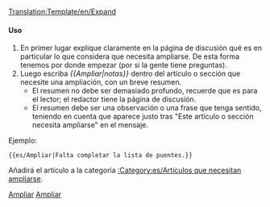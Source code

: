 <noinclude>[[Translation:Template/en/Expand]]</noinclude><noinclude></noinclude>{{es/Metaplantilla de avisos| tipo  = información
| imagen= en/Expand.png
| texto = Este artículo o sección necesita '''[{{SERVER}}{{localurl:{{NAMESPACE}}:{{PAGENAME}}|action=edit}} ampliarse]'''.
<div style="font-size: 90%">
{{{1|}}}<p>Puede encontrar más información sobre qué necesita ampliar exactamente en la [[Talk:{{PAGENAME}}|discusión]] para este artículo.</p>
</div><div style="font-size: 80%">
* Recuerde utilizar el [[es/Wiki/Manual de Estilo|manual de estilo]].
* Quite esta plantilla una vez que se haya ampliado el artículo.</div>
}}<includeonly>{{{1|[[Category:es/Artículos que necesitan ampliarse]]}}}</includeonly><noinclude>

====Uso====
#En primer lugar explique claramente en la página de discusión qué es en particular lo que considera que necesita ampliarse. De esta forma tenemos por donde empezar (por si la gente tiene preguntas).
#Luego escriba ''<nowiki>{{</nowiki>Ampliar|notas<nowiki>}}</nowiki>'' dentro del artículo o sección que necesite una ampliación, con un breve resumen.
#*El resumen no debe ser demasiado profundo, recuerde que es para el lector; el redactor tiene la página de discusión.
#*El resumen debe ser una observación o una frase que tenga sentido, teniendo en cuenta que aparece justo tras "Este artículo o sección necesita ampliarse" en el mensaje.

Ejemplo:
<pre>{{es/Ampliar|Falta completar la lista de puentes.}}</pre>

Añadirá el artículo a la categoría [[:Category:es/Artículos que necesitan ampliarse]].

[[Category:es/Plantillas|Ampliar]][[Category:es/Cajas de mensajes|Ampliar]]</noinclude>